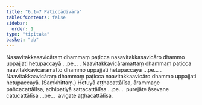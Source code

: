 ```yaml
---
title: "6.1–7 Paṭiccādivāra"
tableOfContents: false
sidebar:
  order: 1
type: "tipitaka"
basket: "ab"
---
```



<DynamicBreadcrumb />

<Division number="18">

<Paragraph number="38">
Nasavitakkasavicāraṃ dhammaṃ paṭicca nasavitakkasavicāro dhammo uppajjati hetupaccayā …pe… .
</Paragraph>

<Paragraph number="39">
Naavitakkavicāramattaṃ dhammaṃ paṭicca naavitakkavicāramatto dhammo uppajjati hetupaccayā …pe… .
</Paragraph>

<Paragraph number="40">
Naavitakkaavicāraṃ dhammaṃ paṭicca naavitakkaavicāro dhammo uppajjati hetupaccayā. (Saṃkhittaṃ.)
</Paragraph>

</Division>
<Division number="19">

<Paragraph number="41">
Hetuyā aṭṭhacattālīsa, ārammaṇe pañcacattālīsa, adhipatiyā sattacattālīsa …pe…  purejāte āsevane catucattālīsa …pe…  avigate aṭṭhacattālīsa.
</Paragraph>
</Division>